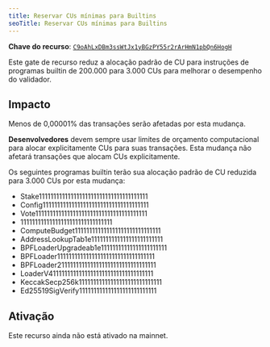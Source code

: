 ```yaml
---
title: Reservar CUs mínimas para Builtins
seoTitle: Reservar CUs mínimas para Builtins
---
```


**Chave do recurso**:
[`C9oAhLxDBm3ssWtJx1yBGzPY55r2rArHmN1pbQn6HogH`](https://explorer.solana.com/address/C9oAhLxDBm3ssWtJx1yBGzPY55r2rArHmN1pbQn6HogH)

Este gate de recurso reduz a alocação padrão de CU para instruções de programas
builtin de 200.000 para 3.000 CUs para melhorar o desempenho do validador.

## Impacto

Menos de 0,00001% das transações serão afetadas por esta mudança.

**Desenvolvedores** devem sempre usar limites de orçamento computacional para
alocar explicitamente CUs para suas transações. Esta mudança não afetará
transações que alocam CUs explicitamente.

Os seguintes programas builtin terão sua alocação padrão de CU reduzida para
3.000 CUs por esta mudança:

- Stake11111111111111111111111111111111111111
- Config1111111111111111111111111111111111111
- Vote111111111111111111111111111111111111111
- 11111111111111111111111111111111
- ComputeBudget111111111111111111111111111111
- AddressLookupTab1e1111111111111111111111111
- BPFLoaderUpgradeab1e11111111111111111111111
- BPFLoader1111111111111111111111111111111111
- BPFLoader2111111111111111111111111111111111
- LoaderV411111111111111111111111111111111111
- KeccakSecp256k11111111111111111111111111111
- Ed25519SigVerify111111111111111111111111111

## Ativação

Este recurso ainda não está ativado na mainnet.
